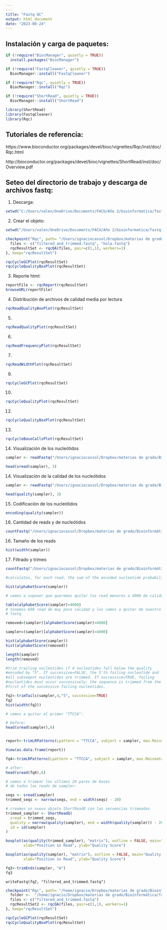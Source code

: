 ```yaml
---
---
title: "Fastq QC"
output: html_document
date: "2023-08-24"
---
```


## Instalación y carga de paquetes:

```r
if (!require("BiocManager", quietly = TRUE))
  install.packages("BiocManager")

if (!require("FastqCleaner", quietly = TRUE))
  BiocManager::install("FastqCleaner")

if (!require("Rqc", quietly = TRUE))
  BiocManager::install("Rqc")

if (!require("ShortRead", quietly = TRUE))
  BiocManager::install("ShortRead")

library(ShortRead)
library(FastqCleaner)
library(Rqc)
```


## Tutoriales de referencia: 

https://www.bioconductor.org/packages/devel/bioc/vignettes/Rqc/inst/doc/Rqc.html

http://bioconductor.org/packages/devel/bioc/vignettes/ShortRead/inst/doc/Overview.pdf


## Seteo del directorio de trabajo y descarga de archivos fastq:

1. Descarga:

```r
setwd("C:/Users/valen/OneDrive/Documents/FACU/Año 2/bioinformatica/fastqfilesc")
```

2. Crear el objeto: 

```r
setwd("/Users/valen/OneDrive/Documents/FACU/Año 2/bioinformatica/fastqfilesc")

checkpoint("Rqc", path= "/Users/ignaciocassol/Dropbox/materias de grado/Bioinformática/fastq_files_qc",{
  files <- c("filtered_and_trimmed.fastq", "hola.fastq")
  rqcResultSet <- rqcQA(files, pair=c(1,1), workers=1)
}, keep="rqcResultSet")

rqcCycleGCPlot(rqcResultSet)
rqcCycleQualityBoxPlot(rqcResultSet)
```

3. Reporte html: 

```r
reportFile <- rqcReport(rqcResultSet)
browseURL(reportFile)
```

4. Distribución de archivos de calidad media por lectura

```r
rqcReadQualityBoxPlot(rqcResultSet)
```

5. 


```r
rqcReadQualityPlot(rqcResultSet)
```

6. 

```r
rqcReadFrequencyPlot(rqcResultSet)
```
7. 

```r
rqcReadWidthPlot(rqcResultSet)
```


9. 

```r
rqcCycleGCPlot(rqcResultSet)
```

10. 

```r
rqcCycleQualityPlot(rqcResultSet)
```


12. 

```r
rqcCycleQualityBoxPlot(rqcResultSet)
```

13. 

```r
rqcCycleBaseCallsPlot(rqcResultSet)
```

14. Visualización de los nucleótidos

```r
sampler <- readFastq("/Users/ignaciocassol/Dropbox/materias de grado/Bioinformática/fastq_files_qc/ERR3385776_1.fastq.gz")

head(sread(sampler), 3)
```

14. Visualización de la calidad de los nucleótidos

```r
sampler <- readFastq("/Users/ignaciocassol/Dropbox/materias de grado/Bioinformática/fastq_files_qc/ERR3385776_1.fastq.gz")

head(quality(sampler), 3)
```


15. Codificación de los nucleótidos

```r
encoding(quality(sampler))
```

16. Cantidad de reads y de nucleótidos

```r
countFastq("/Users/ignaciocassol/Dropbox/materias de grado/Bioinformática/fastq_files_qc/ERR3385776_1.fastq.gz")
```


16. Tamaño de los reads

```r
hist(width(sampler))
```

17. Filtrado y trimeo

```r
countFastq("/Users/ignaciocassol/Dropbox/materias de grado/Bioinformática/fastq_files_qc/ERR3385776_1.fastq.gz")
```

```r
#calculates, for each read, the sum of the encoded nucleotide probabilities.

hist(alphabetScore(sampler))

```

```r
# vamos a suponer que queremos quitar los read menores a 4000 de calidad

table(alphabetScore(sampler)<4000)
# tenemos 690 read de muy poca calidad y los vamos a quitar de nuestro 
# fastq

removed=(sampler)[alphabetScore(sampler)<4000]

sampler=(sampler)[alphabetScore(sampler)>4000]

hist(alphabetScore(sampler))
hist(alphabetScore(removed))

length(sampler)
length(removed)

```


```r
#trim trailing nucleotides if 4 nucleotides fall below the quality
#encoded by "5". If successive=FALSE, the 5'th failing nucleotide and 
#all subseqent nucleotides are trimmed. If successive=TRUE, failing
#nucleotides must occur successively; the sequence is trimmed from the
#first of the successive failing nucleotides.

fq2<-trimTails(sampler,4,"5", successive=TRUE)
fq2
hist(width(fq2))
```

```r
# vamos a quitar el primer "TTCCA":

# before:
head(sread(sampler),6)


report<-trimLRPatterns(Lpattern = "TTCCA", subject = sampler, max.Rmismatch = 0, ranges = TRUE)

View(as.data.frame(report))

fq4<-trimLRPatterns(Lpattern = "TTCCA", subject = sampler, max.Rmismatch = 0, ranges = TRUE)

# after:
head(sread(fq4),6)
```

```r
# vamos a trimear los ultimos 20 pares de bases 
# de todos los reads de sampler: 

seqs <- sread(sampler)
trimmed_seqs <- narrow(seqs, end = width(seqs) - 20)

# creamos un nuevo objeto ShortReadQ con las secuencias trimeadas
trimmed_sampler <- ShortReadQ(
  sread = trimmed_seqs,
  quality = narrow(quality(sampler), end = width(quality(sampler)) - 20),
  id = id(sampler)
)

boxplot(as(quality(trimmed_sampler), "matrix"), outline = FALSE, main="Quality Scores across all reads after trimming",
        xlab="Position in Read", ylab="Quality Score")

boxplot(as(quality(sampler), "matrix"), outline = FALSE, main="Quality Scores across all reads before trimming",
        xlab="Position in Read", ylab="Quality Score")

```




```r
fq3<-trimEnds(sampler, "A")
fq3
```


```{echo=FALSE}
writeFastq(fq2, "filtered_and_trimmed.fastq")
```


```r
checkpoint("Rqc", path= "/home/ignacio/Dropbox/materias de grado/Bioinformática/fastq_files_qc/", {
  folder <-  "/home/ignacio/Dropbox/materias de grado/Bioinformática/fastq_files_qc/"
  files <- c("filtered_and_trimmed.fastq")
  rqcResultSet2 <- rqcQA(files, pair=c(1,1), workers=1)
}, keep="rqcResultSet")

rqcCycleGCPlot(rqcResultSet)
rqcCycleQualityBoxPlot(rqcResultSet)
```
